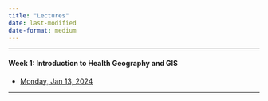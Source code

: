 ```yaml
---
title: "Lectures"
date: last-modified
date-format: medium
---
```



------------------------------------------------------------------------

#### Week 1: Introduction to Health Geography and GIS

-   [Monday, Jan 13, 2024](./lectures/GEOG510_Lec1_IntroGEOG510.pdf)

------------------------------------------------------------------------